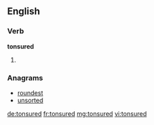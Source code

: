 ==English==

===Verb===
'''tonsured'''

# {{past of|tonsure}}

===Anagrams===
* [[roundest]]
* [[unsorted]]

[[de:tonsured]]
[[fr:tonsured]]
[[mg:tonsured]]
[[vi:tonsured]]